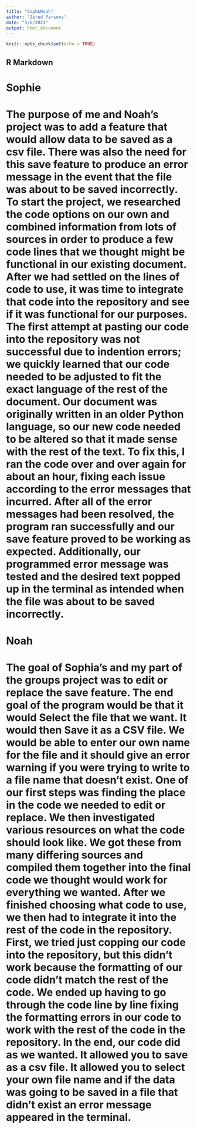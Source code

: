 ```yaml
---
title: "Soph&Noah"
author: "Jared Parsons"
date: "5/6/2021"
output: html_document
---
```


```r
knitr::opts_chunk$set(echo = TRUE)
```

## R Markdown

# Sophie
# The purpose of me and Noah's project was to add a feature that would allow data to be saved as a csv file. There was also the need for this save feature to produce an error message in the event that the file was about to be saved incorrectly. To start the project, we researched the code options on our own and combined information from lots of sources in order to produce a few code lines that we thought might be functional in our existing document. After we had settled on the lines of code to use, it was time to integrate that code into the repository and see if it was functional for our purposes. The first attempt at pasting our code into the repository was not successful due to indention errors; we quickly learned that our code needed to be adjusted to fit the exact language of the rest of the document. Our document was originally written in an older Python language, so our new code needed to be altered so that it made sense with the rest of the text. To fix this, I ran the code over and over again for about an hour, fixing each issue according to the error messages that incurred. After all of the error messages had been resolved, the program ran successfully and our save feature proved to be working as expected. Additionally, our programmed error message was tested and the desired text popped up in the terminal as intended when the file was about to be saved incorrectly.  



# Noah


# The goal of Sophia’s and my part of the groups project was to edit or replace the save feature. The end goal of the program would be that it would Select the file that we want. It would then Save it as a CSV file. We would be able to enter our own name for the file and it should give an error warning if you were trying to write to a file name that doesn’t exist. One of our first steps was finding the place in the code we needed to edit or replace. We then investigated various resources on what the code should look like. We got these from many differing sources and compiled them together into the final code we thought would work for everything we wanted.  After we finished choosing what code to use, we then had to integrate it into the rest of the code in the repository. First, we tried just copping our code into the repository, but this didn’t work because the formatting of our code didn’t match the rest of the code. We ended up having to go through the code line by line fixing the formatting errors in our code to work with the rest of the code in the repository. In the end, our code did as we wanted. It allowed you to save as a csv file. It allowed you to select your own file name and if the data was going to be saved in a file that didn’t exist an error message appeared in the terminal. 

